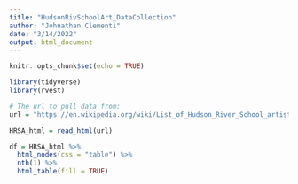 ```yaml
---
title: "HudsonRivSchoolArt_DataCollection"
author: "Johnathan Clementi"
date: "3/14/2022"
output: html_document
---
```


```r
knitr::opts_chunk$set(echo = TRUE)
```

```r
library(tidyverse)
library(rvest)
```
```r
# The url to pull data from:
url = "https://en.wikipedia.org/wiki/List_of_Hudson_River_School_artists"
```

```r
HRSA_html = read_html(url)

df = HRSA_html %>% 
  html_nodes(css = "table") %>%
  nth(1) %>%
  html_table(fill = TRUE)
```

